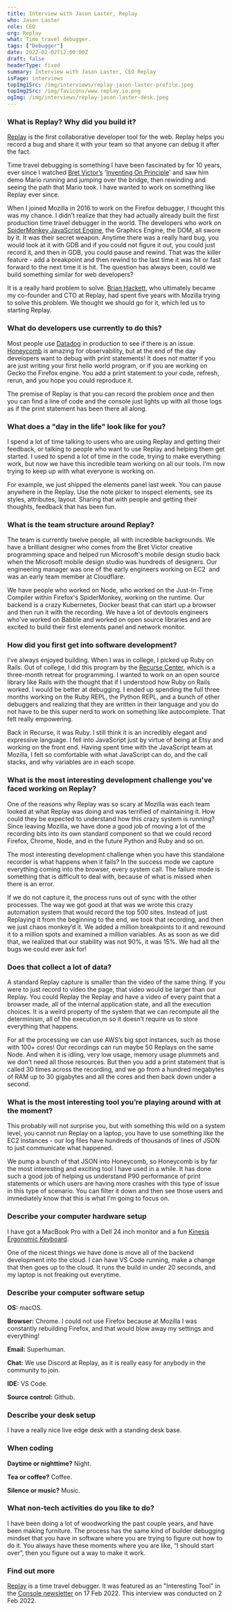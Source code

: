 ```yaml
---
title: Interview with Jason Laster, Replay
who: Jason Laster
role: CEO
org: Replay
what: Time travel debugger.
tags: ["Debugger"]
date: 2022-02-02T12:00:00Z
draft: false
headerType: fixed
summary: Interview with Jason Laster, CEO Replay
isPage: interviews
topImg1Src: /img/interviews/replay-jason-laster-profile.jpeg
topImg2Src: /img/favicons/www.replay.io.png
ogImg: /img/interviews/replay-jason-laster-desk.jpeg
---
```


### What is Replay? Why did you build it?

[Replay](https://www.replay.io/) is the first collaborative developer tool for
the web. Replay helps you record a bug and share it with your team so that
anyone can debug it after the fact.

Time travel debugging is something I have been fascinated by for 10 years, ever
since I watched [Bret Victor’s](http://worrydream.com/)
'[Inventing On Principle](https://www.youtube.com/watch?v=PUv66718DII)' and saw
him demo Mario running and jumping over the bridge, then rewinding and seeing
the path that Mario took. I have wanted to work on something like Replay ever
since.

When I joined Mozilla in 2016 to work on the Firefox debugger, I thought this
was my chance. I didn’t realize that they had actually already built the first
production time travel debugger in the world. The developers who work on
[SpiderMonkey JavaScript Engine](https://spidermonkey.dev/), the Graphics
Engine, the DOM, all swore by it. It was their secret weapon. Anytime there was
a really hard bug, you would look at it with GDB and if you could not figure it
out, you could just record it, and then in GDB, you could pause and rewind. That
was the killer feature - add a breakpoint and then rewind to the last time it
was hit or fast forward to the next time it is hit. The question has always
been, could we build something similar for web developers?

It is a really hard problem to solve.
[Brian Hackett](https://www.linkedin.com/in/brian-hackett-0969a070/), who
ultimately became my co-founder and CTO at Replay, had spent five years with
Mozilla trying to solve this problem. We thought we should go for it, which led
us to starting Replay.

### What do developers use currently to do this?

Most people use [Datadog](https://www.datadoghq.com/) in production to see if
there is an issue. [Honeycomb](https://www.honeycomb.io/) is amazing for
observability, but at the end of the day developers want to debug with print
statements! It does not matter if you are just writing your first hello world
program, or if you are working on Gecko the Firefox engine. You add a print
statement to your code, refresh, rerun, and you hope you could reproduce it.

The premise of Replay is that you can record the problem once and then you can
find a line of code and the console just lights up with all those logs as if the
print statement has been there all along.

### What does a "day in the life" look like for you?

I spend a lot of time talking to users who are using Replay and getting their
feedback, or talking to people who want to use Replay and helping them get
started. I used to spend a lot of time in the code, trying to make everything
work, but now we have this incredible team working on all our tools. I’m now
trying to keep up with what everyone is working on.

For example, we just shipped the elements panel last week. You can pause
anywhere in the Replay. Use the note picker to inspect elements, see its styles,
attributes, layout. Sharing that with people and getting their thoughts,
feedback that has been fun.

### What is the team structure around Replay?

The team is currently twelve people, all with incredible backgrounds. We have a
brilliant designer who comes from the Bret Victor creative programming space and
helped run Microsoft's mobile design studio back when the Microsoft mobile
design studio was hundreds of designers. Our engineering manager was one of the
early engineers working on EC2  and was an early team member at Cloudflare.

We have people who worked on Node, who worked on the Just-In-Time Compiler
within Firefox's SpiderMonkey, working on the runtime. Our backend is a crazy
Kubernetes, Docker beast that can start up a browser and then run it with the
recording. We have a lot of devtools engineers who've worked on Babble and
worked on open source libraries and are excited to build their first elements
panel and network monitor.

### How did you first get into software development?

I’ve always enjoyed building. When I was in college, I picked up Ruby on Rails.
Out of college, I did this program by the
[Recurse Center](https://www.recurse.com/), which is a three-month retreat for
programming. I wanted to work on an open source library like Rails with the
thought that if I understood how Ruby on Rails worked. I would be better at
debugging. I ended up spending the full three months working on the Ruby REPL,
the Python REPL, and a bunch of other debuggers and realizing that they are
written in their language and you do not have to be this super nerd to work on
something like autocomplete. That felt really empowering.

Back in Recurse, it was Ruby. I still think it is an incredibly elegant and
expressive language. I fell into JavaScript just by virtue of being at Etsy and
working on the front end. Having spent time with the JavaScript team at Mozilla,
I felt so comfortable with what JavaScript can do, and the call stacks, and why
variables are in each scope.

### What is the most interesting development challenge you've faced working on Replay?

One of the reasons why Replay was so scary at Mozilla was each team looked at
what Replay was doing and was terrified of maintaining it. How could they be
expected to understand how this crazy system is running? Since leaving Mozilla,
we have done a good job of moving a lot of the recording bits into its own
standard component so that we could record Firefox, Chrome, Node, and in the
future Python and Ruby and so on.

The most interesting development challenge when you have this standalone
recorder is what happens when it fails? In the success mode we capture
everything coming into the browser, every system call. The failure mode is
something that is difficult to deal with, because of what is missed when there
is an error.

If we do not capture it, the process runs out of sync with the other processes.
The way we got good at that was we wrote this crazy automation system that would
record the top 500 sites. Instead of just Replaying it from the beginning to the
end, we took that recording, and then we just chaos monkey’d it. We added a
million breakpoints to it and rewound it to a million spots and examined a
million variables. As as soon as we did that, we realized that our stability was
not 90%, it was 15%. We had all the bugs we could ever ask for!

### Does that collect a lot of data?

A standard Replay capture is smaller than the video of the same thing. If you
were to just record to video the page, that video would be larger than our
Replay. You could Replay the Replay and have a video of every paint that a
browser made, all of the internal application state, and all the execution
choices. It is a weird property of the system that we can recompute all the
determinism, all of the execution,m so it doesn’t require us to store everything
that happens.

For all the processing we can use AWS’s big spot instances, such as those with
100+ cores! Our recordings can run maybe 50 Replays on the same Node. And when
it is idling, very low usage, memory usage plummets and we don’t need all those
resources. But then you add a print statement that is called 30 times across the
recording, and we go from a hundred megabytes of RAM up to 30 gigabytes and all
the cores and then back down under a second.

### What is the most interesting tool you’re playing around with at the moment?

This probably will not surprise you, but with something this wild on a system
level, you cannot run Replay on a laptop, you have to use something like the EC2
instances - our log files have hundreds of thousands of lines of JSON to just
communicate what happened.

We pump a bunch of that JSON into Honeycomb, so Honeycomb is by far the most
interesting and exciting tool I have used in a while. It has done such a good
job of helping us understand P90 performance of print statements or which users
are having more crashes with this type of issue in this type of scenario. You
can filter it down and then see those users and immediately know that this is
what I'm going to focus on.

### Describe your computer hardware setup

I have got a MacBook Pro with a Dell 24 inch monitor and a fun
[Kinesis Ergonomic Keyboard](https://kinesis-ergo.com/).

One of the nicest things we have done is move all of the backend development
into the cloud. I can have VS Code running, make a change that then goes up to
the cloud. It runs the build in under 20 seconds, and my laptop is not freaking
out everytime.

### Describe your computer software setup

**OS:** macOS.

**Browser:** Chrome. I could not use Firefox because at Mozilla I was constantly
rebuilding Firefox, and that would blow away my settings and everything!

**Email:** Superhuman.

**Chat:** We use Discord at Replay, as it is really easy for anybody in the
community to join.

**IDE:** VS Code.

**Source control:** Github.

### Describe your desk setup

I have a really nice live edge desk with a standing desk base.

<ImageProvider center src="/img/interviews/replay-jason-laster-desk.jpeg" alt="The desk of Jason Laster, Replay" />

### When coding

**Daytime or nighttime?** Night.

**Tea or coffee?** Coffee.

**Silence or music?** Music.

### What non-tech activities do you like to do?

I have been doing a lot of woodworking the past couple years, and have been
making furniture. The process has the same kind of builder debugging mindset
that you have in software where you are trying to figure out how to do it. You
always have these moments where you are like, “I should start over”, then you
figure out a way to make it work.

### Find out more

[Replay](https://www.replay.io) is a time travel debugger. It was featured as an
"Interesting Tool" in the [Console newsletter](https://console.dev) on 17
Feb 2022. This interview was conducted on 2 Feb 2022.
